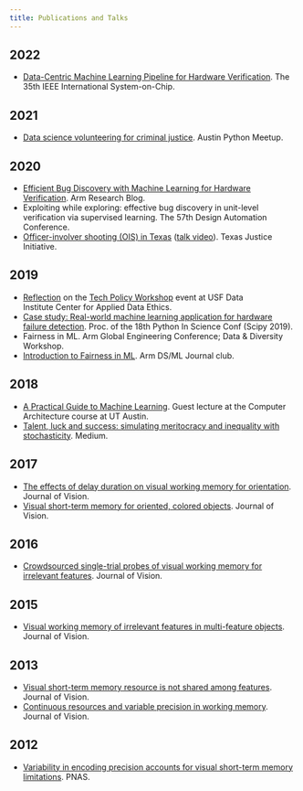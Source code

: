 ```yaml
---
title: Publications and Talks
---
```


## 2022
- [Data-Centric Machine Learning Pipeline for Hardware Verification](https://ieeexplore.ieee.org/document/9908095/). The 35th IEEE International System-on-Chip.

## 2021
- [Data science volunteering for criminal justice](https://www.youtube.com/watch?v=gfqKaplRTsk&ab_channel=AustinPythonMeetup). Austin Python Meetup.

## 2020
- [Efficient Bug Discovery with Machine Learning for Hardware Verification](https://community.arm.com/arm-research/b/articles/posts/efficient-bug-discovery-with-machine-learning-for-hardware-verification). Arm Research Blog.
- Exploiting while exploring: effective bug discovery in unit-level verification via supervised learning. The 57th Design Automation Conference.
- [Officer-involver shooting (OIS) in Texas](https://texasjusticeinitiative.org/static/TJI_OISReport_2020.pdf) ([talk video](https://drive.google.com/file/d/1aXvxJ8E4pP9uE4WU0dW3A4ncglxvZhCH/view)). Texas Justice Initiative.

## 2019
- [Reflection](https://hongsupshin.github.io/posts/2020-01-30-cade-workshop-refelection/) on the [Tech Policy Workshop](https://usfblogs.usfca.edu/dataethics/2020/02/09/big-picture/) event at USF Data Institute Center for Applied Data Ethics.
- [Case study: Real-world machine learning application for hardware failure detection](https://conference.scipy.org/proceedings/scipy2019/pdfs/Hongsup_Shin.pdf). Proc. of the 18th Python In Science Conf (Scipy 2019).
- Fairness in ML. Arm Global Engineering Conference; Data & Diversity Workshop.
- [Introduction to Fairness in ML](https://github.com/hongsupshin/publications/blob/main/Fairness_in_ML_Hongsup_Shin_DS_ML_Club_2018.pdf). Arm DS/ML Journal club.

## 2018
- [A Practical Guide to Machine Learning](https://github.com/hongsupshin/publications/blob/main/UT_lecture_Hongsup_Shin_Dec_5.pdf). Guest lecture at the Computer Architecture course at UT Austin.
- [Talent, luck and success: simulating meritocracy and inequality with stochasticity](https://medium.com/@hongsupshin/talent-luck-and-success-simulating-meritocracy-and-inequality-with-stochasticity-501e0c1b4969). Medium.

## 2017
- [The effects of delay duration on visual working memory for orientation](https://jov.arvojournals.org/article.aspx?articleid=2666126). Journal of Vision.
- [Visual short-term memory for oriented, colored objects](https://jov.arvojournals.org/article.aspx?articleid=2648987). Journal of Vision.

## 2016
- [Crowdsourced single-trial probes of visual working memory for irrelevant features](https://jov.arvojournals.org/article.aspx?articleid=2503856). Journal of Vision.

## 2015
- [Visual working memory of irrelevant features in multi-feature objects](https://jov.arvojournals.org/article.aspx?articleid=2433649). Journal of Vision.

## 2013
- [Visual short-term memory resource is not shared among features](https://jov.arvojournals.org/article.aspx?articleid=2142565). Journal of Vision.
- [Continuous resources and variable precision in working memory](https://jov.arvojournals.org/article.aspx?articleid=2143472). Journal of Vision.

## 2012
- [Variability in encoding precision accounts for visual short-term memory limitations](https://www.pnas.org/doi/10.1073/pnas.1117465109). PNAS.


